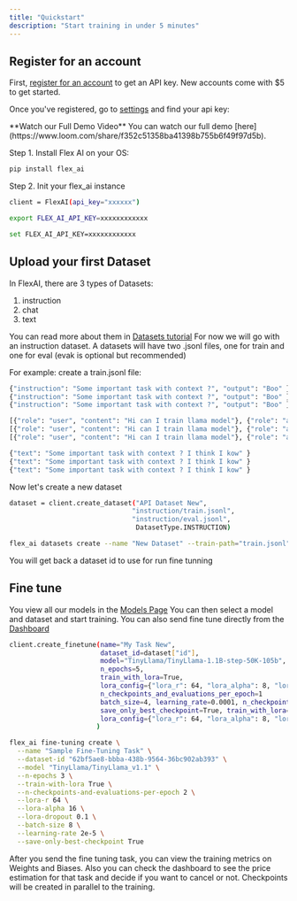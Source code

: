 ```yaml
---
title: "Quickstart"
description: "Start training in under 5 minutes"
---
```


## Register for an account

First, [register for an account](https://app.getflex.ai/sign-up) to get an API key. New accounts come with $5 to get started.

Once you've registered, go to [settings](https://app.getflex.ai/settings/api-keys) and find your api key:

<Info>
  **Watch our Full Demo Video** You can watch our full demo
  [here](https://www.loom.com/share/f352c51358ba41398b755b6f49f97d5b).
</Info>

Step 1. Install Flex AI on your OS:

<CodeGroup>

```bash CLI
pip install flex_ai
```

</CodeGroup>

Step 2. Init your flex_ai instance

<CodeGroup>

```bash Python
client = FlexAI(api_key="xxxxxx")
```

```bash Linux
export FLEX_AI_API_KEY=xxxxxxxxxxxx
```

```bash Windows
set FLEX_AI_API_KEY=xxxxxxxxxxxx
```

</CodeGroup>

## Upload your first Dataset

In FlexAI, there are 3 types of Datasets:

1. instruction
2. chat
3. text

You can read more about them in [Datasets tutorial](https://app.getflex.ai/datasets)
For now we will go with an instruction dataset.
A datasets will have two .jsonl files, one for train and one for eval (evak is optional but recommended)

For example:
create a train.jsonl file:

<CodeGroup>

```bash train-instruction.jsonl
{"instruction": "Some important task with context ?", "output": "Boo" }
{"instruction": "Some important task with context ?", "output": "Boo" }
{"instruction": "Some important task with context ?", "output": "Boo" }
```

```bash train-chat.jsonl
[{"role": "user", "content": "Hi can I train llama model"}, {"role": "assistant", "content": "Sure"}]
[{"role": "user", "content": "Hi can I train llama model"}, {"role": "assistant", "content": "Sure"}]
[{"role": "user", "content": "Hi can I train llama model"}, {"role": "assistant", "content": "Sure"}]
```

```bash train-text.jsonl
{"text": "Some important task with context ? I think I kow" }
{"text": "Some important task with context ? I think I kow" }
{"text": "Some important task with context ? I think I kow" }
```

</CodeGroup>

Now let's create a new dataset

<CodeGroup>

```bash Python
dataset = client.create_dataset("API Dataset New",
                               "instruction/train.jsonl",
                               "instruction/eval.jsonl",
                                DatasetType.INSTRUCTION)
```

```bash CLI
flex_ai datasets create --name "New Dataset" --train-path="train.jsonl" --eval-path="eval.json" --type="instruction"
```

</CodeGroup>

You will get back a dataset id to use for run fine tunning

## Fine tune

You view all our models in the [Models Page](https://app.getflex.ai/models)
You can then select a model and dataset and start training.
You can also send fine tune directly from the [Dashboard](https://app.getflex.ai/create)

<CodeGroup>

```bash Python
client.create_finetune(name="My Task New",
                       dataset_id=dataset["id"],
                       model="TinyLlama/TinyLlama-1.1B-step-50K-105b",
                       n_epochs=5,
                       train_with_lora=True,
                       lora_config={"lora_r": 64, "lora_alpha": 8, "lora_dropout": 0.1},
                       n_checkpoints_and_evaluations_per_epoch=1
                       batch_size=4, learning_rate=0.0001, n_checkpoints_and_evaluations_per_epoch=1,
                       save_only_best_checkpoint=True, train_with_lora=True,
                       lora_config={"lora_r": 64, "lora_alpha": 8, "lora_dropout": 0.1}
                      )
```

```bash CLI
flex_ai fine-tuning create \
  --name "Sample Fine-Tuning Task" \
  --dataset-id "62bf5ae8-bbba-438b-9564-36bc902ab393" \
  --model "TinyLlama/TinyLlama_v1.1" \
  --n-epochs 3 \
  --train-with-lora True \
  --n-checkpoints-and-evaluations-per-epoch 2 \
  --lora-r 64 \
  --lora-alpha 16 \
  --lora-dropout 0.1 \
  --batch-size 8 \
  --learning-rate 2e-5 \
  --save-only-best-checkpoint True
```

</CodeGroup>

After you send the fine tuning task, you can view the training metrics on Weights and Biases.
Also you can check the dashboard to see the price estimation for that task and decide if you want to cancel or not.
Checkpoints will be created in parallel to the training.
